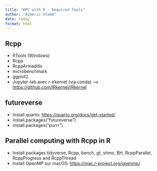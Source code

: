 ```yaml
---
title: "HPC with R - Required Tools"
author: "Aymeric Stamm"
date: today
format: html
---
```


## Rcpp

- RTools (Windows)
- Rcpp
- RcppArmadillo
- microbenchmark
- ggplot2
- Jupyter-lab avec r-irkernel (via conda) —> <https://github.com/IRkernel/IRkernel>

## futureverse

- Install quarto: <https://quarto.org/docs/get-started/>
- install.packages(“futureverse”)
- install.packages(“purrr”)

## Parallel computing with Rcpp in R

- Install packages tidyverse, Rcpp, bench, gt, sitmo, BH, RcppParallel, RcppProgress and RcppThread
- Install OpenMP sur macOS: <https://mac.r-project.org/openmp/>
